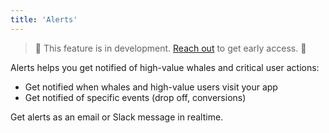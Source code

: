 ```yaml
---
title: 'Alerts'
---
```


> 🚧 This feature is in development. <a href="cal.com/demo/30min">Reach out</a> to get early access. 🚧

Alerts helps you get notified of high-value whales and critical user actions:
- Get notified when whales and high-value users visit your app
- Get notified of specific events (drop off, conversions)

Get alerts as an email or Slack message in realtime.